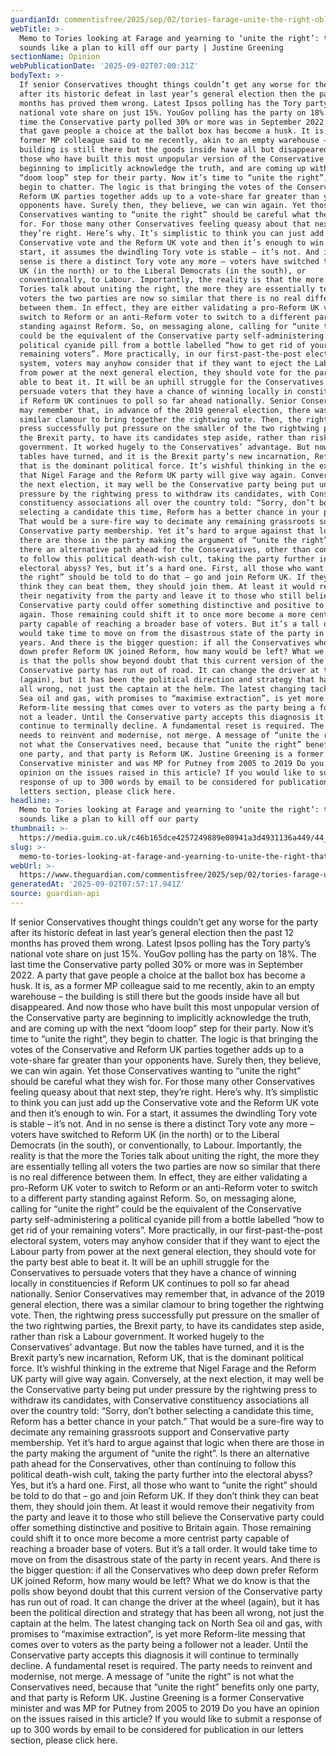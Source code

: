 ```yaml
---
guardianId: commentisfree/2025/sep/02/tories-farage-unite-the-right-oblivion-reform
webTitle: >-
  Memo to Tories looking at Farage and yearning to ‘unite the right’: that
  sounds like a plan to kill off our party | Justine Greening
sectionName: Opinion
webPublicationDate: '2025-09-02T07:00:31Z'
bodyText: >-
  If senior Conservatives thought things couldn’t get any worse for the party
  after its historic defeat in last year’s general election then the past 12
  months has proved them wrong. Latest Ipsos polling has the Tory party’s
  national vote share on just 15%. YouGov polling has the party on 18%. The last
  time the Conservative party polled 30% or more was in September 2022. A party
  that gave people a choice at the ballot box has become a husk. It is, as a
  former MP colleague said to me recently, akin to an empty warehouse – the
  building is still there but the goods inside have all but disappeared. And now
  those who have built this most unpopular version of the Conservative party are
  beginning to implicitly acknowledge the truth, and are coming up with the next
  “doom loop” step for their party. Now it’s time to “unite the right”, they
  begin to chatter. The logic is that bringing the votes of the Conservative and
  Reform UK parties together adds up to a vote-share far greater than your
  opponents have. Surely then, they believe, we can win again. Yet those
  Conservatives wanting to “unite the right” should be careful what they wish
  for. For those many other Conservatives feeling queasy about that next step,
  they’re right. Here’s why. It’s simplistic to think you can just add up the
  Conservative vote and the Reform UK vote and then it’s enough to win. For a
  start, it assumes the dwindling Tory vote is stable – it’s not. And in no
  sense is there a distinct Tory vote any more – voters have switched to Reform
  UK (in the north) or to the Liberal Democrats (in the south), or
  conventionally, to Labour. Importantly, the reality is that the more the
  Tories talk about uniting the right, the more they are essentially telling all
  voters the two parties are now so similar that there is no real difference
  between them. In effect, they are either validating a pro-Reform UK voter to
  switch to Reform or an anti-Reform voter to switch to a different party
  standing against Reform. So, on messaging alone, calling for “unite the right”
  could be the equivalent of the Conservative party self-administering a
  political cyanide pill from a bottle labelled “how to get rid of your
  remaining voters”. More practically, in our first-past-the-post electoral
  system, voters may anyhow consider that if they want to eject the Labour party
  from power at the next general election, they should vote for the party best
  able to beat it. It will be an uphill struggle for the Conservatives to
  persuade voters that they have a chance of winning locally in constituencies
  if Reform UK continues to poll so far ahead nationally. Senior Conservatives
  may remember that, in advance of the 2019 general election, there was a
  similar clamour to bring together the rightwing vote. Then, the rightwing
  press successfully put pressure on the smaller of the two rightwing parties,
  the Brexit party, to have its candidates step aside, rather than risk a Labour
  government. It worked hugely to the Conservatives’ advantage. But now the
  tables have turned, and it is the Brexit party’s new incarnation, Reform UK,
  that is the dominant political force. It’s wishful thinking in the extreme
  that Nigel Farage and the Reform UK party will give way again. Conversely, at
  the next election, it may well be the Conservative party being put under
  pressure by the rightwing press to withdraw its candidates, with Conservative
  constituency associations all over the country told: “Sorry, don’t bother
  selecting a candidate this time, Reform has a better chance in your patch.”
  That would be a sure-fire way to decimate any remaining grassroots support and
  Conservative party membership. Yet it’s hard to argue against that logic when
  there are those in the party making the argument of “unite the right”. Is
  there an alternative path ahead for the Conservatives, other than continuing
  to follow this political death-wish cult, taking the party further into the
  electoral abyss? Yes, but it’s a hard one. First, all those who want to “unite
  the right” should be told to do that – go and join Reform UK. If they don’t
  think they can beat them, they should join them. At least it would remove
  their negativity from the party and leave it to those who still believe the
  Conservative party could offer something distinctive and positive to Britain
  again. Those remaining could shift it to once more become a more centrist
  party capable of reaching a broader base of voters. But it’s a tall order. It
  would take time to move on from the disastrous state of the party in recent
  years. And there is the bigger question: if all the Conservatives who deep
  down prefer Reform UK joined Reform, how many would be left? What we do know
  is that the polls show beyond doubt that this current version of the
  Conservative party has run out of road. It can change the driver at the wheel
  (again), but it has been the political direction and strategy that has been
  all wrong, not just the captain at the helm. The latest changing tack on North
  Sea oil and gas, with promises to “maximise extraction”, is yet more
  Reform-lite messing that comes over to voters as the party being a follower
  not a leader. Until the Conservative party accepts this diagnosis it will
  continue to terminally decline. A fundamental reset is required. The party
  needs to reinvent and modernise, not merge. A message of “unite the right” is
  not what the Conservatives need, because that “unite the right” benefits only
  one party, and that party is Reform UK. Justine Greening is a former
  Conservative minister and was MP for Putney from 2005 to 2019 Do you have an
  opinion on the issues raised in this article? If you would like to submit a
  response of up to 300 words by email to be considered for publication in our
  letters section, please click here.
headline: >-
  Memo to Tories looking at Farage and yearning to ‘unite the right’: that
  sounds like a plan to kill off our party
thumbnail: >-
  https://media.guim.co.uk/c46b165dce4257249889e08941a3d4931136a449/44_0_2973_2378/500.jpg
slug: >-
  memo-to-tories-looking-at-farage-and-yearning-to-unite-the-right-that-sounds-like-a-plan-to-kill-off-our-party-or-justine-greening
webUrl: >-
  https://www.theguardian.com/commentisfree/2025/sep/02/tories-farage-unite-the-right-oblivion-reform
generatedAt: '2025-09-02T07:57:17.941Z'
source: guardian-api
---
```

If senior Conservatives thought things couldn’t get any worse for the party after its historic defeat in last year’s general election then the past 12 months has proved them wrong. Latest Ipsos polling has the Tory party’s national vote share on just 15%. YouGov polling has the party on 18%. The last time the Conservative party polled 30% or more was in September 2022. A party that gave people a choice at the ballot box has become a husk. It is, as a former MP colleague said to me recently, akin to an empty warehouse – the building is still there but the goods inside have all but disappeared. And now those who have built this most unpopular version of the Conservative party are beginning to implicitly acknowledge the truth, and are coming up with the next “doom loop” step for their party. Now it’s time to “unite the right”, they begin to chatter. The logic is that bringing the votes of the Conservative and Reform UK parties together adds up to a vote-share far greater than your opponents have. Surely then, they believe, we can win again. Yet those Conservatives wanting to “unite the right” should be careful what they wish for. For those many other Conservatives feeling queasy about that next step, they’re right. Here’s why. It’s simplistic to think you can just add up the Conservative vote and the Reform UK vote and then it’s enough to win. For a start, it assumes the dwindling Tory vote is stable – it’s not. And in no sense is there a distinct Tory vote any more – voters have switched to Reform UK (in the north) or to the Liberal Democrats (in the south), or conventionally, to Labour. Importantly, the reality is that the more the Tories talk about uniting the right, the more they are essentially telling all voters the two parties are now so similar that there is no real difference between them. In effect, they are either validating a pro-Reform UK voter to switch to Reform or an anti-Reform voter to switch to a different party standing against Reform. So, on messaging alone, calling for “unite the right” could be the equivalent of the Conservative party self-administering a political cyanide pill from a bottle labelled “how to get rid of your remaining voters”. More practically, in our first-past-the-post electoral system, voters may anyhow consider that if they want to eject the Labour party from power at the next general election, they should vote for the party best able to beat it. It will be an uphill struggle for the Conservatives to persuade voters that they have a chance of winning locally in constituencies if Reform UK continues to poll so far ahead nationally. Senior Conservatives may remember that, in advance of the 2019 general election, there was a similar clamour to bring together the rightwing vote. Then, the rightwing press successfully put pressure on the smaller of the two rightwing parties, the Brexit party, to have its candidates step aside, rather than risk a Labour government. It worked hugely to the Conservatives’ advantage. But now the tables have turned, and it is the Brexit party’s new incarnation, Reform UK, that is the dominant political force. It’s wishful thinking in the extreme that Nigel Farage and the Reform UK party will give way again. Conversely, at the next election, it may well be the Conservative party being put under pressure by the rightwing press to withdraw its candidates, with Conservative constituency associations all over the country told: “Sorry, don’t bother selecting a candidate this time, Reform has a better chance in your patch.” That would be a sure-fire way to decimate any remaining grassroots support and Conservative party membership. Yet it’s hard to argue against that logic when there are those in the party making the argument of “unite the right”. Is there an alternative path ahead for the Conservatives, other than continuing to follow this political death-wish cult, taking the party further into the electoral abyss? Yes, but it’s a hard one. First, all those who want to “unite the right” should be told to do that – go and join Reform UK. If they don’t think they can beat them, they should join them. At least it would remove their negativity from the party and leave it to those who still believe the Conservative party could offer something distinctive and positive to Britain again. Those remaining could shift it to once more become a more centrist party capable of reaching a broader base of voters. But it’s a tall order. It would take time to move on from the disastrous state of the party in recent years. And there is the bigger question: if all the Conservatives who deep down prefer Reform UK joined Reform, how many would be left? What we do know is that the polls show beyond doubt that this current version of the Conservative party has run out of road. It can change the driver at the wheel (again), but it has been the political direction and strategy that has been all wrong, not just the captain at the helm. The latest changing tack on North Sea oil and gas, with promises to “maximise extraction”, is yet more Reform-lite messing that comes over to voters as the party being a follower not a leader. Until the Conservative party accepts this diagnosis it will continue to terminally decline. A fundamental reset is required. The party needs to reinvent and modernise, not merge. A message of “unite the right” is not what the Conservatives need, because that “unite the right” benefits only one party, and that party is Reform UK. Justine Greening is a former Conservative minister and was MP for Putney from 2005 to 2019 Do you have an opinion on the issues raised in this article? If you would like to submit a response of up to 300 words by email to be considered for publication in our letters section, please click here.
